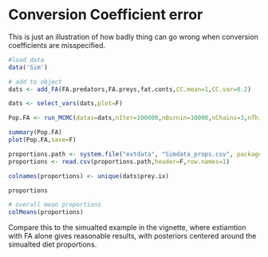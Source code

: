 Conversion Coefficient error
========================================================

This is just an illustration of how badly thing can go wrong when conversion coefficients are misspecified.

```r

#load data
data('Sim')

# add to object
dats <- add_FA(FA.predators,FA.preys,fat.conts,CC.mean=1,CC.var=0.2)

dats <- select_vars(dats,plot=F)

Pop.FA <- run_MCMC(datas=dats,nIter=100000,nBurnin=10000,nChains=3,nThin=100,Data.Type='Fatty.Acid.Profiles',Analysis.Type='Population.proportions',Rnot = 1,plott=F,spawn=T)

summary(Pop.FA)
plot(Pop.FA,save=F)

proportions.path <- system.file("extdata", "Simdata_props.csv", package="fastinR")
proportions <- read.csv(proportions.path,header=F,row.names=1)

colnames(proportions) <- unique(dats$prey.ix)

proportions

# overall mean proportions
colMeans(proportions)

```
Compare this to the simualted example in the vignette, where estiamtion with FA alone gives reasonable results, with posteriors centered around the simualted diet proportions.
